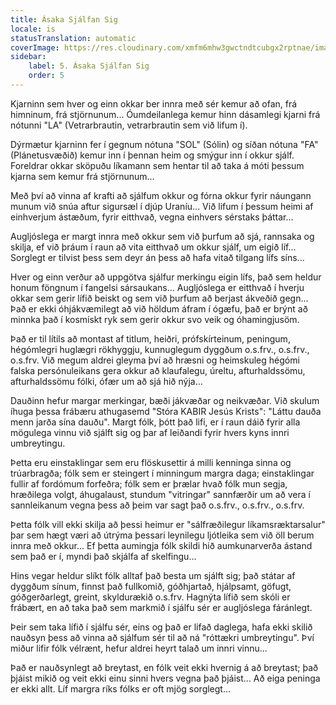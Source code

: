 ```yaml
---
title: Ásaka Sjálfan Sig
locale: is
statusTranslation: automatic
coverImage: https://res.cloudinary.com/xmfm6mhw3gwctndtcubgx2rptnae/image/upload/v1740468922/small_cover_tratado_de_psicologia_revolucionaria_a4c0dca4e0.webp
sidebar:
    label: 5. Ásaka Sjálfan Sig
    order: 5
---
```

Kjarninn sem hver og einn okkar ber innra með sér kemur að ofan, frá himninum, frá stjörnunum... Óumdeilanlega kemur hinn dásamlegi kjarni frá nótunni "LA" (Vetrarbrautin, vetrarbrautin sem við lifum í).

Dýrmætur kjarninn fer í gegnum nótuna "SOL" (Sólin) og síðan nótuna "FA" (Plánetusvæðið) kemur inn í þennan heim og smýgur inn í okkur sjálf. Foreldrar okkar sköpuðu líkamann sem hentar til að taka á móti þessum kjarna sem kemur frá stjörnunum...

Með því að vinna af krafti að sjálfum okkur og fórna okkur fyrir náungann munum við snúa aftur sigursæl í djúp Uraníu... Við lifum í þessum heimi af einhverjum ástæðum, fyrir eitthvað, vegna einhvers sérstaks þáttar...

Augljóslega er margt innra með okkur sem við þurfum að sjá, rannsaka og skilja, ef við þráum í raun að vita eitthvað um okkur sjálf, um eigið líf... Sorglegt er tilvist þess sem deyr án þess að hafa vitað tilgang lífs síns...

Hver og einn verður að uppgötva sjálfur merkingu eigin lífs, það sem heldur honum föngnum í fangelsi sársaukans... Augljóslega er eitthvað í hverju okkar sem gerir lífið beiskt og sem við þurfum að berjast ákveðið gegn... Það er ekki óhjákvæmilegt að við höldum áfram í ógæfu, það er brýnt að minnka það í kosmískt ryk sem gerir okkur svo veik og óhamingjusöm.

Það er til lítils að montast af titlum, heiðri, prófskírteinum, peningum, hégómlegri huglægri rökhyggju, kunnuglegum dyggðum o.s.frv., o.s.frv., o.s.frv. Við megum aldrei gleyma því að hræsni og heimskuleg hégómi falska persónuleikans gera okkur að klaufalegu, úreltu, afturhaldssömu, afturhaldssömu fólki, ófær um að sjá hið nýja...

Dauðinn hefur margar merkingar, bæði jákvæðar og neikvæðar. Við skulum íhuga þessa frábæru athugasemd "Stóra KABIR Jesús Krists": "Láttu dauða menn jarða sína dauðu". Margt fólk, þótt það lifi, er í raun dáið fyrir alla mögulega vinnu við sjálft sig og þar af leiðandi fyrir hvers kyns innri umbreytingu.

Þetta eru einstaklingar sem eru flöskusettir á milli kenninga sinna og trúarbragða; fólk sem er steingert í minningum margra daga; einstaklingar fullir af fordómum forfeðra; fólk sem er þrælar hvað fólk mun segja, hræðilega volgt, áhugalaust, stundum "vitringar" sannfærðir um að vera í sannleikanum vegna þess að þeim var sagt það o.s.frv., o.s.frv., o.s.frv.

Þetta fólk vill ekki skilja að þessi heimur er "sálfræðilegur líkamsræktarsalur" þar sem hægt væri að útrýma þessari leynilegu ljótleika sem við öll berum innra með okkur... Ef þetta aumingja fólk skildi hið aumkunarverða ástand sem það er í, myndi það skjálfa af skelfingu...

Hins vegar heldur slíkt fólk alltaf það besta um sjálft sig; það státar af dyggðum sínum, finnst það fullkomið, góðhjartað, hjálpsamt, göfugt, góðgerðarlegt, greint, skyldurækið o.s.frv. Hagnýta lífið sem skóli er frábært, en að taka það sem markmið í sjálfu sér er augljóslega fáránlegt.

Þeir sem taka lífið í sjálfu sér, eins og það er lifað daglega, hafa ekki skilið nauðsyn þess að vinna að sjálfum sér til að ná "róttækri umbreytingu". Því miður lifir fólk vélrænt, hefur aldrei heyrt talað um innri vinnu...

Það er nauðsynlegt að breytast, en fólk veit ekki hvernig á að breytast; það þjáist mikið og veit ekki einu sinni hvers vegna það þjáist... Að eiga peninga er ekki allt. Líf margra ríks fólks er oft mjög sorglegt...

